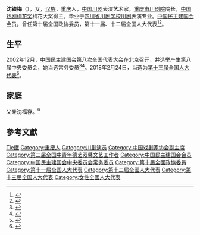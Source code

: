 '''沈铁梅'''（{{bd|1965年||}}），女，[[汉族|汉族]]，[[重庆市|重庆]]人，[[中华人民共和国|中国]][[川剧|川剧]]表演艺术家，[[重庆市川剧院|重庆市川剧院]]院长，[[中国戏剧梅花奖|中国戏剧梅花奖]]梅花大奖得主。毕业于[[四川省川剧学校|四川省川剧学校]][[川剧|川剧]]表演专业。[[中国民主建国会|中国民主建国会]]会员。曾任第十届全国政协委员，第十一届、十二届全国人大代表<ref>{{cite news|title=全国人大代表信息-沈铁梅|url= http://210.82.31.1:8084/delegate/viewDelegate.action?dbid=112084|accessdate=2013-04-05|newspaper=全国人大网|archive-url=https://web.archive.org/web/20120305103113/http://www.npc.gov.cn/delegate/viewDelegate.action?dbid=112084|archive-date=2012-03-05|dead-url=yes}}</ref><ref>{{cite news|title=全国人大代表信息-沈铁梅|url= http://210.82.31.1:8084/delegate/viewDelegate.action?dbid=122068|accessdate=2013-04-05|newspaper=全国人大网|archive-url=https://web.archive.org/web/20140522092650/http://www.npc.gov.cn/delegate/viewDelegate.action?dbid=122068|archive-date=2014-05-22|dead-url=yes}}</ref>。

== 生平 ==
2002年12月，[[中国民主建国会|中国民主建国会]]第八次全国代表大会在北京召开，并选举产生第八届中央委员会，她当选常务委员<ref>{{Cite book|title=中华人民共和国年鉴 2003 总第23期|last=中华人民共和国年鉴编辑部编辑|publisher=中华人民共和国年鉴社|year=2003.11|pages=277}}</ref><ref>{{Cite book|title=中国改革开放新时期年鉴 2002年|last=[[王振川|王振川]]主编|publisher=[[中国民主法制出版社|中国民主法制出版社]]|year=2014|isbn=978-7-5162-0674-4|location=北京|pages=1090}}</ref>。2018年2月24日，当选为[[第十三届全国人大代表|第十三届全国人大代表]]<ref>{{Cite web|title=（受权发布）中华人民共和国第十三届全国人民代表大会代表名单|url=http://www.chinanews.com/gn/2018/02-25/8453959.shtml|accessdate=2021-02-13|work=中新网|archive-date=2018-02-27|archive-url=https://web.archive.org/web/20180227031724/http://www.chinanews.com/gn/2018/02-25/8453959.shtml|dead-url=no}}</ref>。

== 家庭 ==
父亲[[沈福存|沈福存]]。<ref>{{Cite web|title=追忆父亲沈福存|url=https://news.gmw.cn/2021-11/24/content_35332800.htm|access-date=2021-12-01|work=光明日报|archive-date=2021-12-01|archive-url=https://web.archive.org/web/20211201164309/https://news.gmw.cn/2021-11/24/content_35332800.htm|dead-url=no}}</ref>

== 參考文獻 ==
{{Reflist}}

{{中国戏剧梅花奖}}
{{第二届全国中青年德艺双馨文艺工作者}}
{{Navboxes
| title  = 沈铁梅在[[中国戏剧家协会|中国戏剧家协会]]的职务
| list1  =
{{中国戏剧家协会第六届理事会}}
{{中国戏剧家协会第七届理事会}}
{{中国戏剧家协会第八届理事会}}
{{中国戏剧家协会第九届理事会}}
}}
{{Navboxes
| title  = 沈铁梅在[[中国文学艺术界联合会|中国文学艺术界联合会]]的职务
| list1  =
{{中国文学艺术界联合会第十届全国委员会}}
}}
{{Navboxes
| title  = 沈铁梅在[[中国民主建国会|中国民主建国会]]的职务
| list1  =
{{中国民主建国会第八届中央委员会}}
{{中国民主建国会第九届中央委员会}}
}}

{{Authority control}}

{{DEFAULTSORT:Shen沈}}
[[Category:沈姓|Tie鐵]]
[[Category:重慶人|Category:重慶人]]
[[Category:川剧演员|Category:川剧演员]]
[[Category:中国戏剧家协会副主席|Category:中国戏剧家协会副主席]]
[[Category:第二届全国中青年德艺双馨文艺工作者|Category:第二届全国中青年德艺双馨文艺工作者]]
[[Category:中国民主建国会会员|Category:中国民主建国会会员]]
[[Category:中国民主建国会中央委员会常务委员|Category:中国民主建国会中央委员会常务委员]]
[[Category:第十屆全國政協委員|Category:第十屆全國政協委員]]
[[Category:第十一届全国人大代表|Category:第十一届全国人大代表]]
[[Category:第十二屆全國人大代表|Category:第十二屆全國人大代表]]
[[Category:第十三届全国人大代表|Category:第十三届全国人大代表]]
[[Category:女性全國人大代表|Category:女性全國人大代表]]